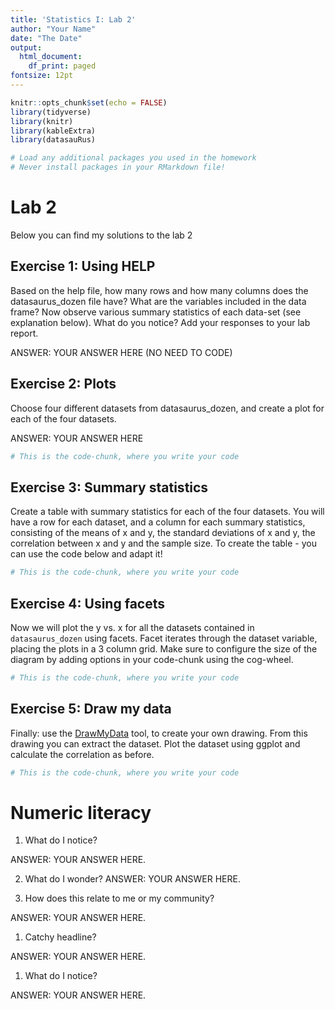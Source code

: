 ```yaml
---
title: 'Statistics I: Lab 2'
author: "Your Name"
date: "The Date"
output:
  html_document:
    df_print: paged
fontsize: 12pt
---
```


```r
knitr::opts_chunk$set(echo = FALSE)
library(tidyverse) 
library(knitr)
library(kableExtra)
library(datasauRus)

# Load any additional packages you used in the homework
# Never install packages in your RMarkdown file!

```

# Lab 2

Below you can find my solutions to the lab 2


## Exercise 1: Using HELP

Based on the help file, how many rows and how many columns does the datasaurus_dozen file have? What are the variables included in the data frame? Now observe various summary statistics of each data-set (see explanation below). What do you notice? Add your responses to your lab report.

ANSWER: YOUR ANSWER HERE (NO NEED TO CODE)



## Exercise 2: Plots

Choose four different datasets from datasaurus_dozen, and create a plot for each of the four datasets.

ANSWER: YOUR ANSWER HERE 


```r

# This is the code-chunk, where you write your code 

```



## Exercise 3: Summary statistics

Create a table with summary statistics for each of the four datasets. You will have a row for each dataset, and a column for each summary statistics, consisting of the means of x and y, the standard deviations of x and y, the correlation between x and y and the sample size. To create the table - you can use the code below and adapt it!



```r

# This is the code-chunk, where you write your code 

```




## Exercise 4: Using facets

Now we will plot the y vs. x for all the datasets contained in `datasaurus_dozen` using facets. Facet iterates through the dataset variable, placing the plots in a 3 column grid. Make sure to configure the size of the diagram by adding options in your code-chunk using the cog-wheel.



```r

# This is the code-chunk, where you write your code 

```



## Exercise 5: Draw my data

Finally: use the [DrawMyData](http://robertgrantstats.co.uk/drawmydata.html) tool, to create your own drawing. From this drawing you can extract the dataset. Plot the dataset using ggplot and calculate the correlation as before.



```r

# This is the code-chunk, where you write your code 


```


# Numeric literacy 

1. What do I notice?

ANSWER: YOUR ANSWER HERE. 


2. What do I wonder?
ANSWER: YOUR ANSWER HERE. 


3. How does this relate to me or my community?

ANSWER: YOUR ANSWER HERE. 


1. Catchy headline?

ANSWER: YOUR ANSWER HERE. 



1. What do I notice?

ANSWER: YOUR ANSWER HERE. 

